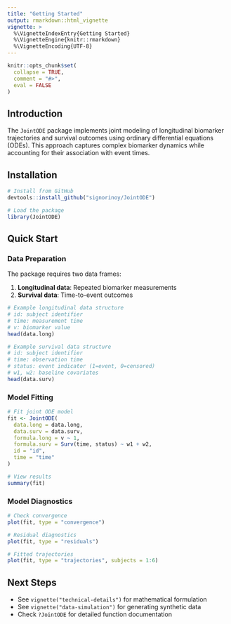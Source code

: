 ```yaml
---
title: "Getting Started"
output: rmarkdown::html_vignette
vignette: >
  %\VignetteIndexEntry{Getting Started}
  %\VignetteEngine{knitr::rmarkdown}
  %\VignetteEncoding{UTF-8}
---
```


```r
knitr::opts_chunk$set(
  collapse = TRUE,
  comment = "#>",
  eval = FALSE
)
```

## Introduction

The `JointODE` package implements joint modeling of longitudinal biomarker trajectories and survival outcomes using ordinary differential equations (ODEs). This approach captures complex biomarker dynamics while accounting for their association with event times.

## Installation

```r
# Install from GitHub
devtools::install_github("signorinoy/JointODE")

# Load the package
library(JointODE)
```

## Quick Start

### Data Preparation

The package requires two data frames:

1. **Longitudinal data**: Repeated biomarker measurements
2. **Survival data**: Time-to-event outcomes

```r
# Example longitudinal data structure
# id: subject identifier
# time: measurement time
# v: biomarker value
head(data.long)

# Example survival data structure
# id: subject identifier
# time: observation time
# status: event indicator (1=event, 0=censored)
# w1, w2: baseline covariates
head(data.surv)
```

### Model Fitting

```r
# Fit joint ODE model
fit <- JointODE(
  data.long = data.long,
  data.surv = data.surv,
  formula.long = v ~ 1,
  formula.surv = Surv(time, status) ~ w1 + w2,
  id = "id",
  time = "time"
)

# View results
summary(fit)
```

### Model Diagnostics

```r
# Check convergence
plot(fit, type = "convergence")

# Residual diagnostics
plot(fit, type = "residuals")

# Fitted trajectories
plot(fit, type = "trajectories", subjects = 1:6)
```

## Next Steps

- See `vignette("technical-details")` for mathematical formulation
- See `vignette("data-simulation")` for generating synthetic data
- Check `?JointODE` for detailed function documentation
